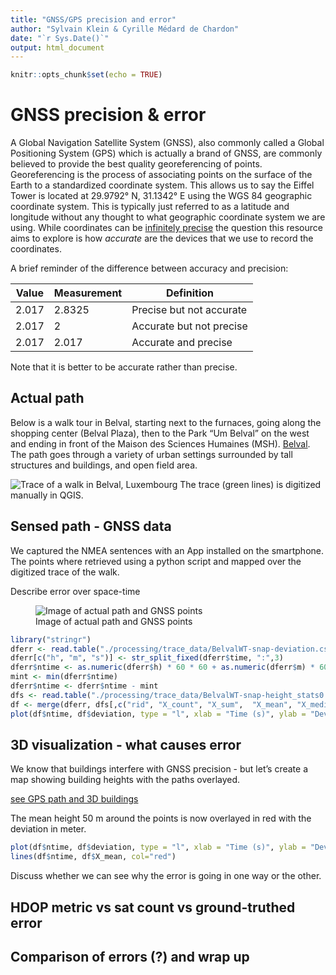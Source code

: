 ```yaml
---
title: "GNSS/GPS precision and error"
author: "Sylvain Klein & Cyrille Médard de Chardon"
date: "`r Sys.Date()`"
output: html_document
---
```


```r
knitr::opts_chunk$set(echo = TRUE)
```

# GNSS precision & error

A Global Navigation Satellite System (GNSS), also commonly called a Global Positioning System (GPS) which is actually a brand of GNSS, are commonly believed to provide the best quality georeferencing of points. Georeferencing is the process of associating points on the surface of the Earth to a standardized coordinate system. This allows us to say the Eiffel Tower is located at 29.9792° N, 31.1342° E using the WGS 84 geographic coordinate system. This is typically just referred to as a latitude and longitude without any thought to what geographic coordinate system we are using. While coordinates can be [infinitely precise](https://xkcd.com/2170/) the question this resource aims to explore is how *accurate* are the devices that we use to record the coordinates.

A brief reminder of the difference between accuracy and precision:

| Value | Measurement | Definition |
|---|---|---|
|2.017|2.8325|Precise but not accurate|
|2.017|2|Accurate but not precise|
|2.017|2.017|Accurate and precise|
Note that it is better to be accurate rather than precise.

## Actual path
Below is a walk tour in Belval, starting next to the furnaces, going along the shopping center (Belval Plaza), then to the Park "Um Belval" on the west and ending in front of the Maison des Sciences Humaines (MSH). [Belval](https://www.luxatlas.lu/#b=2362&o=null&f=1071&ob=100&oo=100&of=50&x=662203&y=6360423&z=16.541415223113926). The path goes through a variety of  urban settings surrounded by tall structures and buildings, and open field area.

![Trace of a walk in Belval, Luxembourg](./images/BelvalWalk_trace.svg)
The trace (green lines) is digitized manually in QGIS.


## Sensed path - GNSS data

We captured the NMEA sentences with an App installed on the smartphone. 
The points where retrieved using a python script and mapped over the digitized trace of the walk.

Describe error over space-time

![Image of actual path and GNSS points](./images/BelvalWalk_trace with gps.svg)

```r
library("stringr")
dferr <- read.table("./processing/trace_data/BelvalWT-snap-deviation.csv", sep = ",", header = T)
dferr[c("h", "m", "s")] <- str_split_fixed(dferr$time, ":",3)
dferr$ntime <- as.numeric(dferr$h) * 60 * 60 + as.numeric(dferr$m) * 60 + as.numeric(dferr$s )
mint <- min(dferr$ntime)
dferr$ntime <- dferr$ntime - mint
dfs <- read.table("./processing/trace_data/BelvalWT-snap-height_stats0.csv", sep = ",", header = T)
df <- merge(dferr, dfs[,c("rid", "X_count", "X_sum",  "X_mean", "X_median", "X_stdev", "X_min", "X_max")], by = "rid")
plot(df$ntime, df$deviation, type = "l", xlab = "Time (s)", ylab = "Deviation from trace (m)")

```

## 3D visualization - what causes error

We know that buildings interfere with GNSS precision - but let's create a map showing building heights with the paths overlayed.

[see GPS path and 3D buildings](https://map.geoportail.lu/theme/main?bgLayer=basemap_2015_global&version=3&zoom=14&X=661470&Y=6361338&lang=en&rotation=0&layers=&opacities=&crosshair=false&3d_layers=ACT2022_BD_L_BATI3D_LOD2%2CVDL2022_LOD2_IMPORT_old%2CBridges_LOD2%2CACT2019_LiDAR_Bridges_LOD1%2CACT2019_LiDAR_Vegetation&3d_enabled=true&3d_lon=5.94209&3d_lat=49.49240&3d_elevation=1385&3d_heading=360.000&3d_pitch=-40.388&map_id=3a4b6e155fce4f448337ebe41ed6c005&embedded=true)

The mean height 50 m around the points is now overlayed in red with the deviation in meter.

```r
plot(df$ntime, df$deviation, type = "l", xlab = "Time (s)", ylab = "Deviation from trace (m)")
lines(df$ntime, df$X_mean, col="red")
```

Discuss whether we can see why the error is going in one way or the other.



## HDOP metric vs sat count vs ground-truthed error


## Comparison of errors (?) and wrap up



